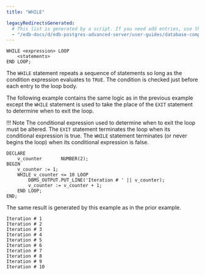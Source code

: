 ```yaml
---
title: "WHILE"

legacyRedirectsGenerated:
  # This list is generated by a script. If you need add entries, use the `legacyRedirects` key.
  - "/edb-docs/d/edb-postgres-advanced-server/user-guides/database-compatibility-stored-procedural-language-guide/13/while.html"
---
```


<div id="while" class="registered_link"></div>

```text
WHILE <expression> LOOP
    <statements>
END LOOP;
```

The `WHILE` statement repeats a sequence of statements so long as the condition expression evaluates to `TRUE`. The condition is checked just before each entry to the loop body.

The following example contains the same logic as in the previous example except the `WHILE` statement is used to take the place of the `EXIT` statement to determine when to exit the loop.

!!! Note
    The conditional expression used to determine when to exit the loop must be altered. The `EXIT` statement terminates the loop when its conditional expression is true. The `WHILE` statement terminates (or never begins the loop) when its conditional expression is false.

```text
DECLARE
    v_counter       NUMBER(2);
BEGIN
    v_counter := 1;
    WHILE v_counter <= 10 LOOP
        DBMS_OUTPUT.PUT_LINE('Iteration # ' || v_counter);
        v_counter := v_counter + 1;
    END LOOP;
END;
```

The same result is generated by this example as in the prior example.

```text
Iteration # 1
Iteration # 2
Iteration # 3
Iteration # 4
Iteration # 5
Iteration # 6
Iteration # 7
Iteration # 8
Iteration # 9
Iteration # 10
```
